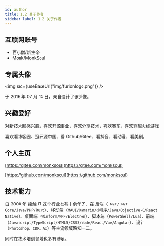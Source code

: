 ```yaml
---
id: author
title: 1.2 关于作者
sidebar_label: 1.2 关于作者
---
```



## 互联网账号

- 百小僧/新生帝
- Monk/MonkSoul

## 专属头像

<img src={useBaseUrl("img/furionlogo.png")} />

于 2016 年 07 月 14 日，亲自设计了该头像。

## 兴趣爱好

对新技术颇感兴趣，喜欢开源事业，喜欢分享技术，喜欢赛车，喜欢穿越火线游戏

喜欢看博客园、逛开源中国、看 Github/Gitee、看抖音、看动漫、看美剧。

## 个人主页

[https://gitee.com/monksoul](https://gitee.com/monksoul)

[https://github.com/monksoul](https://github.com/monksoul)

## 技术能力

自 2008 年 接触 IT 这个行业也有十余年了，在 后端（`.NET/.NET Core/Java/PHP/Rust`）、移动端（`MAUI/Xamarin/小程序/Java/Objective-C/React Native`）、桌面端（`Winform/WPF/Electron`）、脚本端（`PowerShell/Lua`）、前端（`Javascript/TypeScript/HTML5/CSS3/Node/React/Vue/Angular`）、设计（`Photoshop、CDR、AI`）等主流领域略知一二。

同时在技术培训领域也多有涉足。
